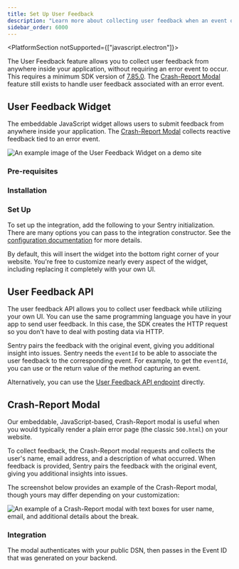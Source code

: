 ```yaml
---
title: Set Up User Feedback
description: "Learn more about collecting user feedback when an event occurs. Sentry pairs the feedback with the original event, giving you additional insight into issues."
sidebar_order: 6000
---
```


<PlatformSection notSupported={["javascript.electron"]}>

<Include name="feature-stage-beta-user-feedback.mdx" />

The User Feedback feature allows you to collect user feedback from anywhere inside your application, without requiring an error event to occur. This requires a minimum SDK version of [7.85.0](https://github.com/getsentry/sentry-javascript/releases/tag/7.85.0). The [Crash-Report Modal](#crash-report-modal) feature still exists to handle user feedback associated with an error event.

## User Feedback Widget

The embeddable JavaScript widget allows users to submit feedback from anywhere inside your application. The [Crash-Report Modal](#crash-report-modal) collects reactive feedback tied to an error event.

![An example image of the User Feedback Widget on a demo site](./user-feedback-widget.png)

### Pre-requisites

<PlatformContent includePath="user-feedback/pre-requisites" />

### Installation

<PlatformContent includePath="user-feedback/install" />

### Set Up

To set up the integration, add the following to your Sentry initialization. There are many options you can pass to the integration constructor. See the [configuration documentation](/platforms/javascript/user-feedback/configuration/) for more details.

<SignInNote />

<PlatformContent includePath="user-feedback/setup" />

By default, this will insert the widget into the bottom right corner of your website. You're free to customize nearly every aspect of the widget, including replacing it completely with your own UI.

</PlatformSection>

## User Feedback API

The user feedback API allows you to collect user feedback while utilizing your own UI. You can use the same programming language you have in your app to send user feedback. In this case, the SDK creates the HTTP request so you don't have to deal with posting data via HTTP.

Sentry pairs the feedback with the original event, giving you additional insight into issues. Sentry needs the `eventId` to be able to associate the user feedback to the corresponding event. For example, to get the `eventId`, you can use <PlatformLink to="/configuration/options/#before-send"><PlatformIdentifier name="before-send" /></PlatformLink> or the return value of the method capturing an event.

<PlatformContent includePath="user-feedback/sdk-api-example/" />

Alternatively, you can use the [User Feedback API endpoint](/api/projects/submit-user-feedback/) directly.

## Crash-Report Modal

Our embeddable, JavaScript-based, Crash-Report modal is useful when you would typically render a plain error page (the classic `500.html`) on your website.

To collect feedback, the Crash-Report modal requests and collects the user's name, email address, and a description of what occurred. When feedback is provided, Sentry pairs the feedback with the original event, giving you additional insights into issues.

The screenshot below provides an example of the Crash-Report modal, though yours may differ depending on your customization:

![An example of a Crash-Report modal with text boxes for user name, email, and additional details about the break.](user_feedback_widget.png)

### Integration

The modal authenticates with your public DSN, then passes in the Event ID that was generated on your backend.

<PlatformContent includePath="user-feedback/example-widget/" />
